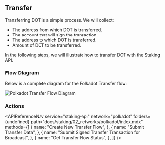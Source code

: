 
## Transfer

Transferring DOT is a simple process. We will collect:

- The address from which DOT is transferred.
- The account that will sign the transaction.
- The address to which DOT is transferred.
- Amount of DOT to be transferred.

In the following steps, we will illustrate how to transfer DOT with the Staking API.

### Flow Diagram

Below is a complete diagram for the Polkadot Transfer flow:

<img src={img1} alt="Polkadot Transfer Flow Diagram" className="inline-image" />

### Actions

<APIReferenceNav
  service="staking-api"
  network="polkadot"
  folders={undefined}
  path="docs/staking/02_networks/polkadot/index.mdx"
  methods={[
    {
      name: "Create New Transfer Flow",
    },
    {
      name: "Submit Transfer Data",
    },
    {
      name: "Submit Signed Transfer Transaction for Broadcast",
    },
    {
      name: "Get Transfer Flow Status",
    },
  ]}
/>
